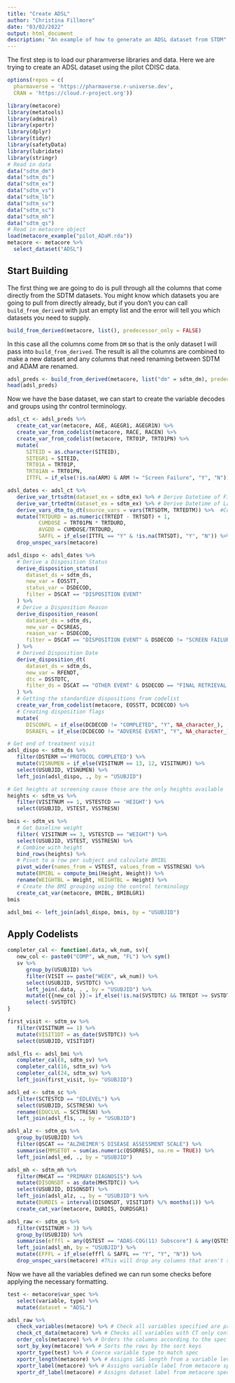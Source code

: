```yaml
---
title: "Create ADSL"
author: "Christina Fillmore"
date: "03/02/2022"
output: html_document
description: "An example of how to generate an ADSL dataset from STDM"
---
```

  The first step is to load our pharamverse libraries and data. Here we are trying to create an ADSL dataset using the pilot CDISC data.

```r
options(repos = c(
  pharmaverse = 'https://pharmaverse.r-universe.dev',
  CRAN = 'https://cloud.r-project.org'))

library(metacore)
library(metatools)
library(admiral)
library(xportr)
library(dplyr)
library(tidyr)
library(safetyData)
library(lubridate)
library(stringr)
# Read in data 
data("sdtm_dm")
data("sdtm_ds")
data("sdtm_ex")
data("sdtm_vs")
data("sdtm_lb")
data("sdtm_sv")
data("sdtm_sc")
data("sdtm_mh")
data("sdtm_qs")
# Read in metacore object 
load(metacore_example("pilot_ADaM.rda"))
metacore <- metacore %>% 
  select_dataset("ADSL")
```

## Start Building 


The first thing we are going to do is pull through all the columns that come directly from the SDTM datasets. You might know which datasets you are going to pull from directly already, but if you don't you can call `build_from_derived` with just an empty list and the error will tell you which datasets you need to supply. 

```r
build_from_derived(metacore, list(), predecessor_only = FALSE)
```

In this case all the columns come from `DM` so that is the only dataset I will pass into `build_from_derived`. The result is all the columns are combined to make a new dataset and any columns that need renaming between SDTM and ADAM are renamed. 
```r
adsl_preds <- build_from_derived(metacore, list("dm" = sdtm_dm), predecessor_only = FALSE, keep = TRUE)
head(adsl_preds)
```


Now we have the base dataset, we can start to create the variable decodes and groups using thr control terminology. 

```r
adsl_ct <- adsl_preds %>% 
   create_cat_var(metacore, AGE, AGEGR1, AGEGR1N) %>% 
   create_var_from_codelist(metacore, RACE, RACEN) %>% 
   create_var_from_codelist(metacore, TRT01P, TRT01PN) %>% 
   mutate(
      SITEID = as.character(SITEID),
      SITEGR1 = SITEID, 
      TRT01A = TRT01P,
      TRT01AN = TRT01PN,
      ITTFL = if_else(!is.na(ARM) & ARM != "Screen Failure", "Y", "N"))
```




```r
adsl_dates <- adsl_ct %>%
   derive_var_trtsdtm(dataset_ex = sdtm_ex) %>% # Derive Datetime of First Exposure to Treatment
   derive_var_trtedtm(dataset_ex = sdtm_ex) %>% # Derive Datetime of Last Exposure to Treatment
   derive_vars_dtm_to_dt(source_vars = vars(TRTSDTM, TRTEDTM)) %>%  #Convert Datetime variables to date 
   mutate(TRTDURD = as.numeric(TRTEDT - TRTSDT) + 1,
          CUMDOSE = TRT01PN * TRTDURD,
          AVGDD = CUMDOSE/TRTDURD,
          SAFFL = if_else(ITTFL == "Y" & !is.na(TRTSDT), "Y", "N")) %>% 
   drop_unspec_vars(metacore)
```



```r
adsl_dispo <- adsl_dates %>% 
   # Derive a Disposition Status 
   derive_disposition_status(
      dataset_ds = sdtm_ds,
      new_var = EOSSTT,
      status_var = DSDECOD,
      filter = DSCAT == "DISPOSITION EVENT"
   ) %>%
   # Derive a Disposition Reason
   derive_disposition_reason(
      dataset_ds = sdtm_ds,
      new_var = DCSREAS,
      reason_var = DSDECOD,
      filter = DSCAT == "DISPOSITION EVENT" & DSDECOD != "SCREEN FAILURE"
   ) %>% 
   # Derived Disposition Date 
   derive_disposition_dt(
      dataset_ds = sdtm_ds,
      new_var = RFENDT,
      dtc = DSSTDTC,
      filter_ds = DSCAT == "OTHER EVENT" & DSDECOD == "FINAL RETRIEVAL VISIT"
   ) %>% 
   # Getting the standardize dispositions from codelist 
   create_var_from_codelist(metacore, EOSSTT, DCDECOD) %>% 
   # Creating disposition flags 
   mutate(
      DISCONFL = if_else(DCDECOD != "COMPLETED", "Y", NA_character_),
      DSRAEFL = if_else(DCDECOD != "ADVERSE EVENT", "Y", NA_character_))

# Get end of treatment visit 
adsl_dispo <- sdtm_ds %>% 
   filter(DSTERM =='PROTOCOL COMPLETED') %>% 
   mutate(VISNUMEN = if_else(VISITNUM == 13, 12, VISITNUM)) %>% 
   select(USUBJID, VISNUMEN) %>% 
   left_join(adsl_dispo, ., by = "USUBJID")

```



```r
# Get heights at screening cause those are the only heights available 
heights <- sdtm_vs %>% 
   filter(VISITNUM == 1, VSTESTCD == 'HEIGHT') %>% 
   select(USUBJID, VSTEST, VSSTRESN)

bmis <- sdtm_vs %>% 
   # Get baseline weight 
   filter( VISITNUM == 3, VSTESTCD == "WEIGHT") %>% 
   select(USUBJID, VSTEST, VSSTRESN) %>% 
   # Combine with height 
   bind_rows(heights) %>% 
   # Pivot to a row per subject and calculate BMIBL
   pivot_wider(names_from = VSTEST, values_from = VSSTRESN) %>% 
   mutate(BMIBL = compute_bmi(Height, Weight)) %>% 
   rename(WEIGHTBL = Weight, HEIGHTBL = Height) %>%
   # Create the BMI grouping using the control terminology 
   create_cat_var(metacore, BMIBL, BMIBLGR1)
bmis 

adsl_bmi <- left_join(adsl_dispo, bmis, by = "USUBJID")

```


## Apply Codelists

```r

completer_cal <- function(.data, wk_num, sv){
   new_col <- paste0("COMP", wk_num, "FL") %>% sym()
   sv %>% 
      group_by(USUBJID) %>% 
      filter(VISIT == paste("WEEK", wk_num)) %>% 
      select(USUBJID, SVSTDTC) %>% 
      left_join(.data, . , by = "USUBJID") %>% 
      mutate({{new_col }}:= if_else(!is.na(SVSTDTC) && TRTEDT >= SVSTDTC, "Y", "N")) %>% 
      select(-SVSTDTC)
}

first_visit <- sdtm_sv %>% 
   filter(VISITNUM == 1) %>% 
   mutate(VISIT1DT = as_date(SVSTDTC)) %>%
   select(USUBJID, VISIT1DT) 

adsl_fls <- adsl_bmi %>% 
   completer_cal(8, sdtm_sv) %>% 
   completer_cal(16, sdtm_sv) %>% 
   completer_cal(24, sdtm_sv) %>% 
   left_join(first_visit, by= "USUBJID")
```

```r
adsl_ed <- sdtm_sc %>% 
   filter(SCTESTCD == "EDLEVEL") %>% 
   select(USUBJID, SCSTRESN) %>% 
   rename(EDUCLVL = SCSTRESN) %>% 
   left_join(adsl_fls, ., by = "USUBJID")

adsl_alz <- sdtm_qs %>% 
   group_by(USUBJID) %>% 
   filter(QSCAT == "ALZHEIMER'S DISEASE ASSESSMENT SCALE") %>%
   summarise(MMSETOT = sum(as.numeric(QSORRES), na.rm = TRUE)) %>% 
   left_join(adsl_ed, ., by = "USUBJID")

adsl_mh <- sdtm_mh %>% 
   filter(MHCAT == "PRIMARY DIAGNOSIS") %>% 
   mutate(DISONSDT = as_date(MHSTDTC)) %>%
   select(USUBJID, DISONSDT) %>% 
   left_join(adsl_alz, ., by = "USUBJID") %>% 
   mutate(DURDIS = interval(DISONSDT, VISIT1DT) %/% months(1)) %>% 
   create_cat_var(metacore, DURDIS, DURDSGR1)
```


```r
adsl_raw <- sdtm_qs %>% 
   filter(VISITNUM > 3) %>% 
   group_by(USUBJID) %>% 
   summarise(efffl = any(QSTEST == "ADAS-COG(11) Subscore") & any(QSTESTCD == "CIBIC")) %>% 
   left_join(adsl_mh, by = "USUBJID") %>% 
   mutate(EFFFL = if_else(efffl & SAFFL == "Y", "Y", "N")) %>% 
   drop_unspec_vars(metacore) #This will drop any columns that aren't specificed in the metacore object

```


Now we have all the variables defined we can run some checks before applying the necessary formatting. 
```r
test <- metacore$var_spec %>% 
   select(variable, type) %>% 
   mutate(dataset = "ADSL")

adsl_raw %>% 
   check_variables(metacore) %>% # Check all variables specified are present and no more
   check_ct_data(metacore) %>% # Checks all variables with CT only contain values within the CT
   order_cols(metacore) %>% # Orders the columns according to the spec
   sort_by_key(metacore) %>% # Sorts the rows by the sort keys 
   xportr_type(test) %>% # Coerce variable type to match spec
   xportr_length(metacore) %>% # Assigns SAS length from a variable level metadata 
   xportr_label(metacore) %>% # Assigns variable label from metacore specifications 
   xportr_df_label(metacore) # Assigns dataset label from metacore specifications
```


